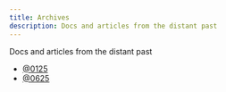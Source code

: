 ```yaml
---
title: Archives
description: Docs and articles from the distant past
---
```


Docs and articles from the distant past

- [@0125](https://archive-0125.mkeithx.pages.dev)
- [@0625](https://archive-0625.mkeithx.pages.dev)